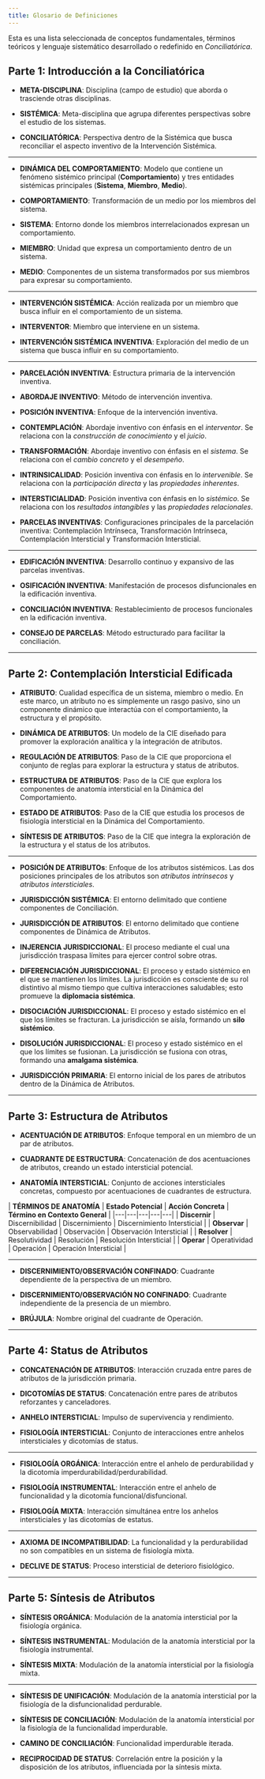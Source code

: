 ```yaml
---
title: Glosario de Definiciones
---
```


Esta es una lista seleccionada de conceptos fundamentales, términos teóricos y lenguaje sistemático desarrollado o redefinido en *Conciliatórica*.

## Parte 1: Introducción a la Conciliatórica

- **META-DISCIPLINA**: Disciplina (campo de estudio) que aborda o trasciende otras disciplinas.

- **SISTÉMICA**: Meta-disciplina que agrupa diferentes perspectivas sobre el estudio de los sistemas.

- **CONCILIATÓRICA**: Perspectiva dentro de la Sistémica que busca reconciliar el aspecto inventivo de la Intervención Sistémica.

---

- **DINÁMICA DEL COMPORTAMIENTO**: Modelo que contiene un fenómeno sistémico principal (**Comportamiento**) y tres entidades sistémicas principales (**Sistema**, **Miembro**, **Medio**).

- **COMPORTAMIENTO**: Transformación de un medio por los miembros del sistema.

- **SISTEMA**: Entorno donde los miembros interrelacionados expresan un comportamiento.

- **MIEMBRO**: Unidad que expresa un comportamiento dentro de un sistema.

- **MEDIO**: Componentes de un sistema transformados por sus miembros para expresar su comportamiento.

---

- **INTERVENCIÓN SISTÉMICA**: Acción realizada por un miembro que busca influir en el comportamiento de un sistema.

- **INTERVENTOR**: Miembro que interviene en un sistema.

- **INTERVENCIÓN SISTÉMICA INVENTIVA**: Exploración del medio de un sistema que busca influir en su comportamiento.

---

- ​​**PARCELACIÓN INVENTIVA**: Estructura primaria de la intervención inventiva.

- **ABORDAJE INVENTIVO**: Método de intervención inventiva.

- **POSICIÓN INVENTIVA**: Enfoque de la intervención inventiva.

- **CONTEMPLACIÓN**: Abordaje inventivo con énfasis en el *interventor*. Se relaciona con la *construcción de conocimiento* y el *juicio*.

- **TRANSFORMACIÓN**: Abordaje inventivo con énfasis en el *sistema*. Se relaciona con el *cambio concreto* y el *desempeño*. 

- **INTRINSICALIDAD**: Posición inventiva con énfasis en lo *intervenible*. Se relaciona con la *participación directa* y las *propiedades inherentes*.

- **INTERSTICIALIDAD**: Posición inventiva con énfasis en lo *sistémico*. Se relaciona con los *resultados intangibles* y las *propiedades relacionales*.

- **PARCELAS INVENTIVAS**: Configuraciones principales de la parcelación inventiva: Contemplación Intrínseca, Transformación Intrínseca, Contemplación Intersticial y Transformación Intersticial.

---

- **EDIFICACIÓN INVENTIVA**: Desarrollo continuo y expansivo de las parcelas inventivas.

- **OSIFICACIÓN INVENTIVA**: Manifestación de procesos disfuncionales en la edificación inventiva.

- **CONCILIACIÓN INVENTIVA**: Restablecimiento de procesos funcionales en la edificación inventiva.

- **CONSEJO DE PARCELAS**: Método estructurado para facilitar la conciliación.

---

## Parte 2: Contemplación Intersticial Edificada

- **ATRIBUTO**: Cualidad específica de un sistema, miembro o medio. En este marco, un atributo no es simplemente un rasgo pasivo, sino un componente dinámico que interactúa con el comportamiento, la estructura y el propósito.

- **DINÁMICA DE ATRIBUTOS**: Un modelo de la CIE diseñado para promover la exploración analítica y la integración de atributos.

- **REGULACIÓN DE ATRIBUTOS**: Paso de la CIE que proporciona el conjunto de reglas para explorar la estructura y status de atributos.

- **ESTRUCTURA DE ATRIBUTOS**: Paso de la CIE que explora los componentes de anatomía intersticial en la Dinámica del Comportamiento.

- **ESTADO DE ATRIBUTOS**: Paso de la CIE que estudia los procesos de fisiología intersticial en la Dinámica del Comportamiento.

- **SÍNTESIS DE ATRIBUTOS**: Paso de la CIE que integra la exploración de la estructura y el status de los atributos.

---

- ​​**POSICIÓN DE ATRIBUTOs**: Enfoque de los atributos sistémicos. Las dos posiciones principales de los atributos son *atributos intrínsecos* y *atributos intersticiales*.

- **JURISDICCIÓN SISTÉMICA**: El entorno delimitado que contiene componentes de Conciliación.

- **JURISDICCIÓN DE ATRIBUTOS**: El entorno delimitado que contiene componentes de Dinámica de Atributos.

- **INJERENCIA JURISDICCIONAL**: El proceso mediante el cual una jurisdicción traspasa límites para ejercer control sobre otras.

- **DIFERENCIACIÓN JURISDICCIONAL**: El proceso y estado sistémico en el que se mantienen los límites. La jurisdicción es consciente de su rol distintivo al mismo tiempo que cultiva interacciones saludables; esto promueve la **diplomacia sistémica**.

- **DISOCIACIÓN JURISDICCIONAL**: El proceso y estado sistémico en el que los límites se fracturan. La jurisdicción se aísla, formando un **silo sistémico**.

- **DISOLUCIÓN JURISDICCIONAL**: El proceso y estado sistémico en el que los límites se fusionan. La jurisdicción se fusiona con otras, formando una **amalgama sistémica**.

- **JURISDICCIÓN PRIMARIA**: El entorno inicial de los pares de atributos dentro de la Dinámica de Atributos.

---

## Parte 3: Estructura de Atributos

- **ACENTUACIÓN DE ATRIBUTOS**: Enfoque temporal en un miembro de un par de atributos.

- **CUADRANTE DE ESTRUCTURA**: Concatenación de dos acentuaciones de atributos, creando un estado intersticial potencial.

- **ANATOMÍA INTERSTICIAL**: Conjunto de acciones intersticiales concretas, compuesto por acentuaciones de cuadrantes de estructura.

| **TÉRMINOS DE ANATOMÍA** | **Estado Potencial** | **Acción Concreta** | **Término en Contexto General** |
|---|---|---|---|---|
| **Discernir** | Discernibilidad | Discernimiento | Discernimiento Intersticial |
| **Observar** | Observabilidad | Observación | Observación Intersticial |
| **Resolver** | Resolutividad | Resolución | Resolución Intersticial |
| **Operar** | Operatividad | Operación | Operación Intersticial |

---

- **DISCERNIMIENTO/OBSERVACIÓN CONFINADO**: Cuadrante dependiente de la perspectiva de un miembro.

- **DISCERNIMIENTO/OBSERVACIÓN NO CONFINADO**: Cuadrante independiente de la presencia de un miembro.

- **BRÚJULA**: Nombre original del cuadrante de Operación.

---

## Parte 4: Status de Atributos

- **CONCATENACIÓN DE ATRIBUTOS**: Interacción cruzada entre pares de atributos de la jurisdicción primaria.

- **DICOTOMÍAS DE STATUS**: Concatenación entre pares de atributos reforzantes y canceladores.

- **ANHELO INTERSTICIAL**: Impulso de supervivencia y rendimiento.

- **FISIOLOGÍA INTERSTICIAL**: Conjunto de interacciones entre anhelos intersticiales y dicotomías de status.

---

- **FISIOLOGÍA ORGÁNICA**: Interacción entre el anhelo de perdurabilidad y la dicotomía imperdurabilidad/perdurabilidad.

- **FISIOLOGÍA INSTRUMENTAL**: Interacción entre el anhelo de funcionalidad y la dicotomía funcional/disfuncional.

- **FISIOLOGÍA MIXTA**: Interacción simultánea entre los anhelos intersticiales y las dicotomías de estatus.

---

- ​​**AXIOMA DE INCOMPATIBILIDAD**: La funcionalidad y la perdurabilidad no son compatibles en un sistema de fisiología mixta.

- **DECLIVE DE STATUS**: Proceso intersticial de deterioro fisiológico.

---

## Parte 5: Síntesis de Atributos

- **SÍNTESIS ORGÁNICA**: Modulación de la anatomía intersticial por la fisiología orgánica.

- **SÍNTESIS INSTRUMENTAL**: Modulación de la anatomía intersticial por la fisiología instrumental.

- **SÍNTESIS MIXTA**: Modulación de la anatomía intersticial por la fisiología mixta.

---

- ​​**SÍNTESIS DE UNIFICACIÓN**: Modulación de la anatomía intersticial por la fisiología de la disfuncionalidad perdurable.

- **SÍNTESIS DE CONCILIACIÓN**: Modulación de la anatomía intersticial por la fisiología de la funcionalidad imperdurable.

- **CAMINO DE CONCILIACIÓN**: Funcionalidad imperdurable iterada.

- **RECIPROCIDAD DE STATUS**: Correlación entre la posición y la disposición de los atributos, influenciada por la síntesis mixta.